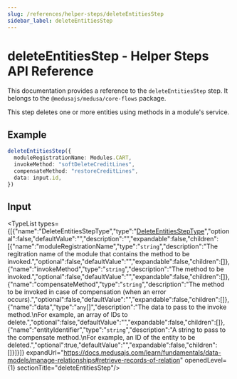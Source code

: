 ```yaml
---
slug: /references/helper-steps/deleteEntitiesStep
sidebar_label: deleteEntitiesStep
---
```



# deleteEntitiesStep - Helper Steps API Reference

This documentation provides a reference to the `deleteEntitiesStep` step. It belongs to the `@medusajs/medusa/core-flows` package.

This step deletes one or more entities using methods in a module's service.

## Example

```ts
deleteEntitiesStep({
  moduleRegistrationName: Modules.CART,
  invokeMethod: "softDeleteCreditLines",
  compensateMethod: "restoreCreditLines",
  data: input.id,
})
```

## Input

<TypeList types={[{"name":"DeleteEntitiesStepType","type":"[DeleteEntitiesStepType](../../interfaces/helper_steps.DeleteEntitiesStepType/page.mdx)","optional":false,"defaultValue":"","description":"","expandable":false,"children":[{"name":"moduleRegistrationName","type":"`string`","description":"The regitration name of the module that contains the method to be invoked.","optional":false,"defaultValue":"","expandable":false,"children":[]},{"name":"invokeMethod","type":"`string`","description":"The method to be invoked.","optional":false,"defaultValue":"","expandable":false,"children":[]},{"name":"compensateMethod","type":"`string`","description":"The method to be invoked in case of compensation (when an error occurs).","optional":false,"defaultValue":"","expandable":false,"children":[]},{"name":"data","type":"`any`[]","description":"The data to pass to the invoke method.\nFor example, an array of IDs to delete.","optional":false,"defaultValue":"","expandable":false,"children":[]},{"name":"entityIdentifier","type":"`string`","description":"A string to pass to the compensate method.\nFor example, an ID of the entity to be deleted.","optional":true,"defaultValue":"","expandable":false,"children":[]}]}]} expandUrl="https://docs.medusajs.com/learn/fundamentals/data-models/manage-relationships#retrieve-records-of-relation" openedLevel={1} sectionTitle="deleteEntitiesStep"/>
